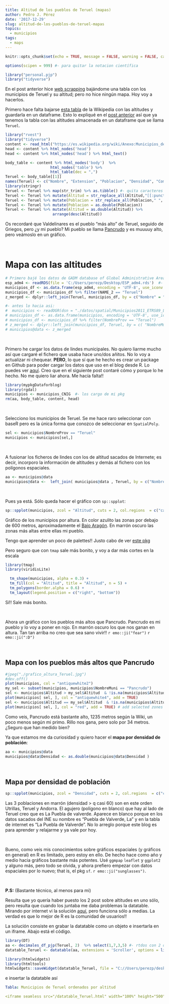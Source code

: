 ```yaml
---
title: Altitud de los pueblos de Teruel (mapas)
author: Pedro J. Pérez
date: '2017-12-29'
slug: altitud-de-los-pueblos-de-teruel-mapas
topics:
  - municipios
tags:
  - maps
---
```



```r
knitr::opts_chunk$set(echo = TRUE, message = FALSE, warning = FALSE, cache = FALSE, cache.path = "./caches/", eval = TRUE )
```

```r
options(scipen = 999) #- para quitar la notacion científica
```
 

```r
library("personal.pjp")
library("tidyverse")
```


En el post anterior hice [web scrapping](https://es.wikipedia.org/wiki/Web_scraping) bajándome una tabla con los municipios de Teruel y su altitud; pero no hice ningún mapa. Hoy voy a hacerlos.


Primero hace falta bajarse [esta tabla](https://es.wikipedia.org/wiki/Anexo:Municipios_de_la_provincia_de_Teruel) de la Wikipedia con las altitudes y guardarla en un dataframe. Esto lo expliqué en el [post anterior](http://rflowers4.netlify.com/blog/2017/12/23/altitud-de-los-pueblos-de-teruel-web-scrapping/) así que ya tenemos la tabla con las altitudes almacenada en un dataframe que se llama `Teruel`.


```r
library("rvest")
library("tidyverse")
content <- read_html("https://es.wikipedia.org/wiki/Anexo:Municipios_de_la_provincia_de_Teruel")
head <- content %>% html_nodes('head') 
head <- content %>% html_nodes('head') %>% html_text()

body_table <- content %>% html_nodes('body')  %>%
                    html_nodes('table') %>%
                    html_table(dec = ",") 
Teruel <- body_table[[1]]
names(Teruel) <- c("Nombre", "Extension", "Poblacion", "Densidad", "Comarca", "Partido_judicial", "Altitud")
library(stringr)
Teruel <- Teruel %>% map(str_trim) %>% as.tibble() #- quita caracteres al final
Teruel <- Teruel %>% mutate(Altitud = str_replace_all(Altitud,"[[:punct:]]", ""))
Teruel <- Teruel %>% mutate(Poblacion = str_replace_all(Poblacion," ", ""))
Teruel <- Teruel %>% mutate(Poblacion = as.double(Poblacion))
Teruel <- Teruel %>% mutate(Altitud = as.double(Altitud)) %>%    
                     arrange(desc(Altitud))
```

Os recordaré que Valdelinares es el pueblo "más alto" de Teruel, seguido de Griegos, pero ¿y mi pueblo? Mi pueblo se llama [Pancrudo](https://es.wikipedia.org/wiki/Pancrudo) y es muuuuy alto, pero veámoslo en un gráfico.


<br>

#  Mapa con las altitudes


```r
# Primero bajé los datos de GADM database of Global Administrative Areas.
esp_adm4 <- readRDS(file = 'C:/Users/perezp/Desktop/ESP_adm4.rds')  #- municipios
municipios_df <- as.data.frame(esp_adm4, encoding = 'UTF-8', use_iconv = T)   #- 8.116 municipios
municipios_df <- municipios_df %>% filter(NAME_2 == "Teruel")
z_merged <- dplyr::left_join(Teruel, municipios_df, by = c("Nombre" = "NAME_4") )  #- 8118 lógicamente(los poligonos que hay en GNGI)   #- 8.116
```


```r
#- antes lo hacia asi:
#  municipios <- readOGR(dsn = "./datos/spatial/Municipios2011_ETRS89_LAEA" , layer = "Municipios2011_ETRS89_LAEA", encoding = 'UTF-8', use_iconv = TRUE)
# municipios_df <- as.data.frame(municipios, encoding = 'UTF-8', use_iconv = T)   #- 8.116 municipios
# municipios_df <- municipios_df %>% filter(NombreProv == "Teruel")
# z_merged <- dplyr::left_join(municipios_df, Teruel, by = c( "NombreMuni" = "Nombre "))  #- 8118 lógicamente(los poligonos que hay en GNGI)   #- 8.116
# municipios@data <- z_merged
```

<br>

Primero he cargar los datos de lindes municipales. No quiero liarme mucho así que cargaré el fichero que usaba hace uno/dos añitos. No lo voy a actualizar ni chequear. **PERO**, lo que sí que he hecho es crear un package en Github para poder cargar los datos que uso en el blog desde R. Lo puedes ver [aquí](https://github.com/perezp44/mypkgDataforblog). Creo que en el siguiente post contaré cómo y porque lo he hecho. No me quiero liar ahora. Me hacía falta!!

```r
library(mypkgDataforblog)
library(rgdal)
municipios <- municipios_CNIG  #- los cargo de mi pkg
rm(aa, body_table, content, head)
```

<br>

Selecciono los municipios de Teruel. Se me hace raro seleccionar con baseR pero es la única forma que conozco de seleccionar en `SpatialPoly`.

```r
sel <- municipios$NombreProv == "Teruel"
municipios <- municipios[sel,]
```

<br>

A fusionar los ficheros de lindes con los de altitud sacados de Internete; es decir, incorporo la información de altitudes y demás al fichero con los polígonos espaciales.

```r
aa <- municipios@data
municipios@data <-  left_join( municipios@data , Teruel, by = c("NombreMuni"= "Nombre"))
```

<br>

Pues ya está. Sólo queda hacer el gráfico con `sp::spplot`:


```r
sp::spplot(municipios, zcol = "Altitud", cuts = 2, col.regions  = c("cadetblue1", "antiquewhite2", "antiquewhite4"))
```


Gráfico de los municipios por altura. En color azulito las zonas por debajo de 600 metros, aproximadamente el [Bajo Aragón](https://es.wikipedia.org/wiki/Bajo_Arag%C3%B3n). En marrón oscuro las zonas más altas entre ellas mi pueblo. 


Tengo que aprender un poco de palettes!! Justo cabo de ver [este pkg](https://github.com/AndreaCirilloAC/paletter)



Pero seguro que con `tmap` sale más bonito, y voy a dar más cortes en la escala


```r
library(tmap)
library(viridisLite)

  tm_shape(municipios, alpha = 0.3) +
  tm_fill(col = "Altitud", title = "Altitud", n = 5) +
  tm_polygons(border.alpha = 0.6) +
  tm_layout(legend.position = c("right", "bottom"))
```

Sí!! Sale más bonito.

<br>

Ahora un gráfico con los pueblos más altos que Pancrudo. Pancrudo es mi pueblo y lo voy a poner en rojo. En marrón oscuro los que nos ganan en altura. Tan tan arriba no creo que sea sano vivir!!  `r emo::ji("fear")` `r emo::ji(":D")`

<br>

## Mapa con los pueblos más altos que Pancrudo


```r
#jpeg("./grafico_altura_Teruel.jpg")
#dev.off()
plot(municipios, col = "antiquewhite2") 
my_sel <- subset(municipios, municipios$NombreMuni == "Pancrudo")
sel <- municipios$Altitud > my_sel$Altitud  & !is.na(municipios$Altitud)
plot(municipios[ sel, ], col = "antiquewhite4", add = TRUE) 
sel <- municipios$Altitud == my_sel$Altitud  & !is.na(municipios$Altitud)
plot(municipios[ sel, ], col = "red", add = TRUE) # add selected zones to map
```


Como veis, Pancrudo está bastante alto, 1235 metros según la Wiki, un poco menos según mi primo. Rillo nos gana, pero solo por 34 metros. ¿Seguro que han medido bien?


Ya que estamos me da curiosidad y quiero hacer el **mapa por densidad de población**:


```r
aa <- municipios@data 
municipios@data$Densidad <- as.double(municipios@data$Densidad )
```

<br>

## Mapa por densidad de población

```r
sp::spplot(municipios, zcol = "Densidad", cuts = 2, col.regions  = c("cadetblue1", "antiquewhite2", "antiquewhite4"))
```




Las 3 poblaciones en marrón (densidad > q casi 60) son en este orden Utrillas, Teruel y Andorra. El agujero (polígono en blanco) que hay al lado de Teruel creo que es La Puebla de valverde. Aparece en blanco porque en los datos sacados del INE su nombre es "Puebla de Valverde, La" y en la tabla de internet es "La Puebla de Valverde". No lo arreglo porque este blog es para aprender y relajarme y ya vale por hoy.

<br>

Bueno, como veis mis conocimientos sobre gráficos espaciales (y gráficos en general) en R es limitado, pero estoy en ello. De hecho hace como año y medio hacia gráficos bastante más potentes. Usé `ggmpap`  `leaflet` y `ggplot2` y alguno más, pero todo se olvida, y ahora prefiero empezar con datos espaciales por lo nuevo; that is, el pkg `sf`. `r emo::ji("sunglasses")`.

<br>

**P.S:** (Bastante técnico, al menos para mi)

Resulta que yo quería haber puesto los 2 post sobre altitudes en uno sólo, pero resulta que cuando los juntaba me daba problemas la datatable. Mirando por internet vi la solución [aquí](https://stackoverflow.com/questions/43594039/dt-package-not-working-with-blogdown-using-hugo-future-imperfect-theme), pero funciona sólo a medias. La verdad es que lo mejor de R es la comunidad de usuarios!!

La solución consiste en grabar la datatable como un objeto e insertarla en un iframe. Abajo está el código. 

```r
library(DT)
aa <- decimales_df_pjp(Teruel, 2)  %>% select(1,7,3,5) #- rtdos con 2 decimales
datatable_Teruel <- datatable(aa, extensions = 'Scroller', options = list( pageLength = 10, deferRender = TRUE,scrollY = 400,scroller = TRUE), rownames = F, filter = "top")
```
 
```r
library(htmlwidgets)
library(htmltools)
htmlwidgets::saveWidget(datatable_Teruel, file = "C://Users/perezp/desktop/datatable_Teruel.html", selfcontained = TRUE)
```

e insertar la datatable así

```yaml
Tabla: Municipios de Teruel ordenados por altitud

<iframe seamless src="/datatable_Teruel.html" width="100%" height="500"></iframe>
```
